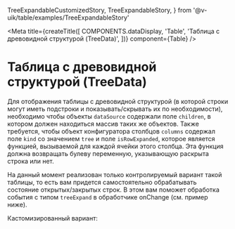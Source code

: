   TreeExpandableCustomizedStory,
  TreeExpandableStory,
} from '@v-uik/table/examples/TreeExpandableStory'

<Meta
  title={createTitle([
    COMPONENTS.dataDisplay,
    'Table',
    'Таблица с древовидной структурой (TreeData)',
  ])}
  component={Table}
/>

# Таблица с древовидной структурой (TreeData)

Для отображения таблицы с древовидной структурой (в которой строки могут иметь подстроки и
показывать/скрывать их по необходимости), необходимо чтобы объекты `dataSource` содержали поле
`children`, в котором должен находиться массив таких же объектов. Также требуется, чтобы объект
конфигуратора столбцов `columns` содержал поле `kind` co значением `tree` и поле `isRowExpanded`,
которое является функцией, вызываемой для каждой ячейки этого столбца. Эта функция должна возвращать
булеву переменную, указывающую раскрыта строка или нет.

На данный момент реализован только контролируемый вариант такой таблицы, то есть вам придется
самостоятельно обрабатывать состояние открытых/закрытых строк. В этом вам поможет обработка события с типом
`treeExpand` в обработчике onChange (см. пример ниже).

<Canvas withSource="none">
  <TreeExpandableStory />
</Canvas>

Кастомизированный вариант:

<Canvas withSource="none">
  <TreeExpandableCustomizedStory />
</Canvas>

<Source language="tsx" code={RawTreeExpandableStory} />
